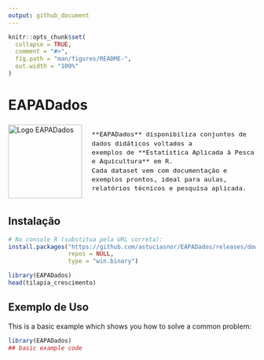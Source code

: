```yaml
---
output: github_document
---
```


<!-- README.md is generated from README.Rmd. Please edit that file -->

```r
knitr::opts_chunk$set(
  collapse = TRUE,
  comment = "#>",
  fig.path = "man/figures/README-",
  out.width = "100%"
)
```

# EAPADados

<!-- badges: start -->

<!-- badges: end -->

:::: {style="display: flex; align-items: center;"}
```{=html}
<img src="logo_pacote_eapadados.png" 
       alt="Logo EAPADados" width="150" />
```

::: {style="margin-left: 20px; line-height: 1.4; font-size: 1.1em;"}
```         
**EAPADados** disponibiliza conjuntos de dados didáticos voltados a 
exemplos de **Estatística Aplicada à Pesca e Aquicultura** em R.  
Cada dataset vem com documentação e exemplos prontos, ideal para aulas,
relatórios técnicos e pesquisa aplicada.
```
:::
::::



## Instalação

```r

# No console R (substitua pela URL correta):
install.packages("https://github.com/astuciasnor/EAPADados/releases/download/v0.1.1/EAPADados_0.1.1.zip",
                 repos = NULL,
                 type = "win.binary")

library(EAPADados)
head(tilapia_crescimento)
```

## Exemplo de Uso

This is a basic example which shows you how to solve a common problem:

```r
library(EAPADados)
## basic example code
```
